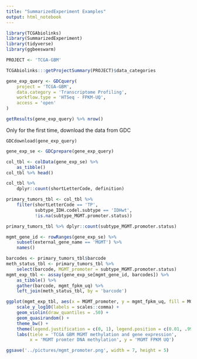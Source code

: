 ```yaml
---
title: "SummarizedExperiment Examples"
output: html_notebook
---
```


```r
library(TCGAbiolinks)
library(SummarizedExperiment)
library(tidyverse)
library(ggbeeswarm)
```

```r
PROJECT <- 'TCGA-GBM'
```

```r
TCGAbiolinks:::getProjectSummary(PROJECT)$data_categories
```

```r
gene_exp_query <- GDCquery(
    project = 'TCGA-GBM',
    data.category = 'Transcriptome Profiling',
    workflow.type = 'HTSeq - FPKM-UQ',
    access = 'open'
)
```

```r
getResults(gene_exp_query) %>% nrow()
```

Only for the first time, download the data from GDC
```
GDCdownload(gene_exp_query)
```

```r
gene_exp_se <- GDCprepare(gene_exp_query)
```

```r
col_tbl <- colData(gene_exp_se) %>% 
    as_tibble()
col_tbl %>% head()
```

```r
col_tbl %>%
    dplyr::count(shortLetterCode, definition)
```

```r
primary_tumors_tbl <- col_tbl %>%
    filter(shortLetterCode == 'TP',
           subtype_IDH.codel.subtype == 'IDHwt',
           !is.na(subtype_MGMT.promoter.status))

primary_tumors_tbl %>% dplyr::count(subtype_MGMT.promoter.status)
```

```r
mgmt_gene_id <- rowRanges(gene_exp_se) %>%
    subset(external_gene_name == 'MGMT') %>%
    names()
```

```r
barcodes <- primary_tumors_tbl$barcode
meth_status_tbl <- primary_tumors_tbl %>% 
    select(barcode, MGMT_promoter = subtype_MGMT.promoter.status)
mgmt_exp_tbl <- assay(gene_exp_se[mgmt_gene_id, barcodes]) %>%
    as_tibble() %>%
    gather(barcode, mgmt_fpkm_uq) %>%
    left_join(meth_status_tbl, by = 'barcode')
```

```r
ggplot(mgmt_exp_tbl, aes(x = MGMT_promoter, y = mgmt_fpkm_uq, fill = MGMT_promoter)) + 
    scale_y_log10(labels = scales::comma) +
    geom_violin(draw_quantiles = .50) + 
    geom_quasirandom() + 
    theme_bw() + 
    theme(legend.justification = c(0, 1), legend.position = c(0.01, .99)) + 
    labs(tiele = 'TCGA GBM MGMT methylation and gene expression',
         x = 'MGMT promter DNA methylation', y = 'MGMT FPKM UQ')

ggsave('../pictures/mgmt_promoter.png', width = 7, height = 5)
```


